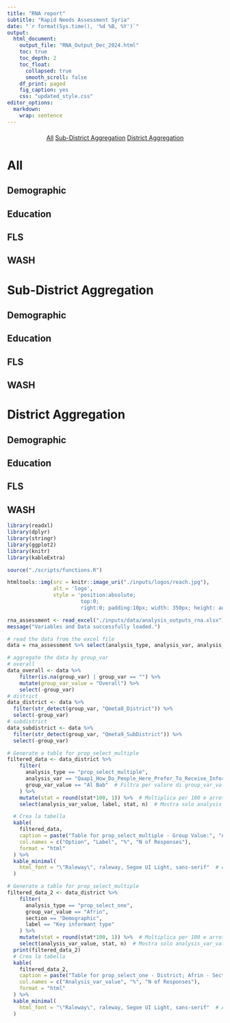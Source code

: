 ```yaml
---
title: "RNA report"
subtitle: "Rapid Needs Assessment Syria"
date: "`r format(Sys.time(), '%d %B, %Y')`"
output: 
  html_document:
    output_file: "RNA_Output_Dec_2024.html"
    toc: true
    toc_depth: 2
    toc_float:
      collapsed: true
      smooth_scroll: false
    df_print: paged
    fig_caption: yes
    css: "updated_style.css"
editor_options:
  markdown:
    wrap: sentence
---
```


<!-- set the buttons -->
<div style="text-align: center; margin-top: 20px;">
  <a href="#All" class="button">All</a>
  <a href="#subdistrict" class="button">Sub-District Aggregation</a>
  <a href="#district" class="button">District Aggregation</a>
</div>

# All {#All}

## Demographic

## Education

## FLS

## WASH

# Sub-District Aggregation {#subdistrict}

## Demographic

## Education

## FLS

## WASH


# District Aggregation {#district}

## Demographic

## Education

## FLS

## WASH


```r
library(readxl)
library(dplyr)
library(stringr)
library(ggplot2)
library(knitr)
library(kableExtra)

source("./scripts/functions.R")
``` 


```r
htmltools::img(src = knitr::image_uri("./inputs/logos/reach.jpg"),
               alt = 'logo',
               style = 'position:absolute;
                        top:0; 
                        right:0; padding:10px; width: 350px; height: auto;')
```

```r
rna_assessment <- read_excel("./inputs/data/analysis_outputs_rna.xlsx")
message("Variables and Data successfully loaded.")
```

```r
# read the data from the excel file
data = rna_assessment %>% select(analysis_type, analysis_var, analysis_var_value, group_var, group_var_value, stat, n, section, label)

# aggregate the data by group_var
# overall 
data_overall <- data %>% 
    filter(is.na(group_var) | group_var == "") %>%
    mutate(group_var_value = "Overall") %>%
    select(-group_var)
# district
data_district <- data %>%
  filter(str_detect(group_var, "Qmeta8_District")) %>%
  select(-group_var)
# subdistrict
data_subdistrict <- data %>%
  filter(str_detect(group_var, "Qmeta9_SubDistrict")) %>%
  select(-group_var)
```

```r

# Generate a table for prop_select_multiple
filtered_data <- data_district %>%
    filter(
      analysis_type == "prop_select_multiple",
      analysis_var == "Qaap1_How_Do_People_Here_Prefer_To_Receive_Information",  # Filtra per analysis_var
      group_var_value == "Al Bab"  # Filtra per valore di group_var_value
    ) %>%
    mutate(stat = round(stat*100, 1)) %>%  # Moltiplica per 100 e arrotonda a 1 decimale
    select(analysis_var_value, label, stat, n)  # Mostra solo analysis_var_value e stat

  # Crea la tabella
  kable(
    filtered_data,
    caption = paste("Table for prop_select_multiple - Group Value:", "Al Bab"),
    col.names = c("Option", "Label", "%", "N of Responses"),
    format = "html"
  ) %>%
  kable_minimal(
    html_font = "\"Raleway\", raleway, Segoe UI Light, sans-serif"  # Apply font styling
  )
```

```r
# Generate a table for prop_select_multiple
filtered_data_2 <- data_district %>%
    filter(
      analysis_type == "prop_select_one",
      group_var_value == "Afrin",
      section == "Demographic",
      label == "Key informant type"
    ) %>%
    mutate(stat = round(stat*100, 1)) %>%  # Moltiplica per 100 e arrotonda a 1 decimale
    select(analysis_var_value, stat, n)  # Mostra solo analysis_var_value e stat
  print(filtered_data_2)
  # Crea la tabella
  kable(
    filtered_data_2,
    caption = paste("Table for prop_select_one - District; Afrin - Section:", "Demographic" , "- Label:", "Key Informant Type"),
    col.names = c("Analysis_var_value", "%", "N of Responses"),
    format = "html"
  ) %>%
  kable_minimal(
    html_font = "\"Raleway\", raleway, Segoe UI Light, sans-serif"  # Apply font styling
  )
```